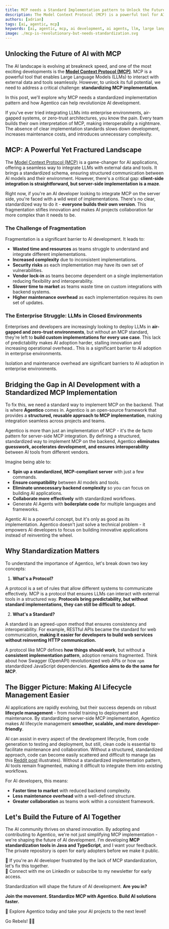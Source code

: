 ```yaml
---
title: MCP needs a Standard Implementation pattern to Unlock the Future of AI
description: The Model Context Protocol (MCP) is a powerful tool for AI applications, but it's fragmented. Explore how standardizing MCP implementation can revolutionize AI development.
authors: [adrian]
tags: [ai, agentic, mcp]
keywords: [ai, agentic, mcp, ai development, ai agents, llm, large language models]
image: ./mcp-is-revolutionary-but-needs-standardization.svg
---
```


## Unlocking the Future of AI with MCP

The AI landscape is evolving at breakneck speed, and one of the most exciting developments is the **[Model Context Protocol (MCP)](https://modelcontextprotocol.io/)**. MCP is a powerful tool that enables Large Language Models (LLMs) to interact with external data and tools seamlessly. However, to unlock its full potential, we need to address a critical challenge: **standardizing MCP implementation**.

<NavigatingFragmentation width="90%" />

In this post, we'll explore why MCP needs a standardized implementation pattern and how Agentico can help revolutionize AI development.

<!-- truncate -->

If you've ever tried integrating LLMs into enterprise environments, air-gapped systems, or zero-trust architectures, you know the pain. Every team builds their own interpretation of MCP, making interoperability a nightmare. The absence of clear implementation standards slows down development, increases maintenance costs, and introduces unnecessary complexity.

## MCP: A Powerful Yet Fractured Landscape

The [Model Context Protocol (MCP)](https://modelcontextprotocol.io/) is a game-changer for AI applications, offering a seamless way to integrate LLMs with external data and tools. It brings a standardized schema, ensuring structured communication between AI models and their environment. However, there's a critical gap: **client-side integration is straightforward, but server-side implementation is a maze**.

Right now, if you're an AI developer looking to integrate MCP on the server side, you're faced with a wild west of implementations. There's no clear, standardized way to do it - **everyone builds their own version**. This fragmentation stifles innovation and makes AI projects collaboration far more complex than it needs to be.

### The Challenge of Fragmentation
<!-- centered -->
<EstablishingStandard width="90%" />

Fragmentation is a significant barrier to AI development. It leads to:

* **Wasted time and resources** as teams struggle to understand and integrate different implementations.
* **Increased complexity** due to inconsistent implementations.
* **Security risks** as each implementation may have its own set of vulnerabilities.
* **Vendor lock-in** as teams become dependent on a single implementation reducing flexibility and interoperability.
* **Slower time to market** as teams waste time on custom integrations with backend systems.
* **Higher maintenance overhead** as each implementation requires its own set of updates.

### The Enterprise Struggle: LLMs in Closed Environments

<LLMsInClosedEnvironments />

Enterprises and developers are increasingly looking to deploy LLMs in **air-gapped and zero-trust environments**, but without an MCP standard, they're left to **build custom implementations for every use case**. This lack of predictability makes AI adoption harder, stalling innovation and increasing operational overhead.. This is a significant barrier to AI adoption in enterprise environments.

Isolation and maintenance overhead are significant barriers to AI adoption in enterprise environments.

## Bridging the Gap in AI Development with a Standardized MCP Implementation

To fix this, we need a standard way to implement MCP on the backend. That is where **Agentico** comes in. Agentico is an open-source framework that provides a **structured, reusable approach to MCP implementation**, making integration seamless across projects and teams.

<AIPotentialUnleashed width="90%" />

Agentico is more than just an implementation of MCP - it's the de facto pattern for server-side MCP integration. By defining a structured, standardized way to implement MCP on the backend, Agentico **eliminates guesswork, accelerates development, and ensures interoperability** between AI tools from different vendors.

Imagine being able to:

* **Spin up a standardized, MCP-compliant server** with just a few commands.
* **Ensure compatibility** between AI models and tools.
* **Eliminate unnecessary backend complexity** so you can focus on building AI applications.
* **Collaborate more effectively** with standardized workflows.
* Generate AI Agents with **boilerplate code** for multiple languages and frameworks.

<AIDevelopmentFramework />

Agentic AI is a powerful concept, but it's only as good as its implementation. Agentico doesn't just solve a technical problem - it empowers AI developers to focus on building innovative applications instead of reinventing the wheel.

## Why Standardization Matters

<WhyStandardizationMatters width="85%" />

To understand the importance of Agentico, let's break down two key concepts:

1. **What's a Protocol?**

A protocol is a set of rules that allow different systems to communicate effectively. MCP is a protocol that ensures LLMs can interact with external tools in a structured way. **Protocols bring predictability, but without standard implementations, they can still be difficult to adopt.**

2. **What's a Standard?**

A standard is an agreed-upon method that ensures consistency and interoperability. For example, RESTful APIs became the standard for web communication, **making it easier for developers to build web services without reinventing HTTP communication.**

<StandardizingMCP />

A protocol like MCP defines **how things should work**, but without a **consistent implementation pattern**, adoption remains fragmented. Think about how Swagger (OpenAPI) revolutionized web APIs or how `npm` standardized JavaScript dependencies. **Agentico aims to do the same for MCP**.

## The Bigger Picture: Making AI Lifecycle Management Easier

AI applications are rapidly evolving, but their success depends on robust **lifecycle management** - from model training to deployment and maintenance. By standardizing server-side MCP implementation, Agentico makes AI lifecycle management **smoother, scalable, and more developer-friendly**.

AI can assist in every aspect of the development lifecycle, from code generation to testing and deployment, but still, clean code is essential to facilitate maintenance and collaboration. Without a structured, standardized approach, code can become easily scattered and difficult to manage (as this [Reddit post](https://www.reddit.com/r/ChatGPTCoding/comments/1ibtjri/my_project_became_so_big_that_claude_cant/) illustrates). Without a standardized implementation pattern, AI tools remain fragmented, making it difficult to integrate them into existing workflows.

<DevExpVSAIInteraction />

For AI developers, this means:

* **Faster time to market** with reduced backend complexity.
* **Less maintenance overhead** with a well-defined structure.
* **Greater collaboration** as teams work within a consistent framework.

## Let's Build the Future of AI Together

The AI community thrives on shared innovation. By adopting and contributing to Agentico, we're not just simplifying MCP implementation - we're shaping the future of AI development. I'm developing **MCP standardization tools in Java and TypeScript**, and I want your feedback. The private repository is open for early adopters before we make it public.

🔹 If you're an AI developer frustrated by the lack of MCP standardization, let's fix this together.  
🔹 Connect with me on LinkedIn or subscribe to my newsletter for early access.  

Standardization will shape the future of AI development. **Are you in?**

**Join the movement. Standardize MCP with Agentico. Build AI solutions faster.**

🚀 Explore Agentico today and take your AI projects to the next level!

Go Rebels! ✊🏻